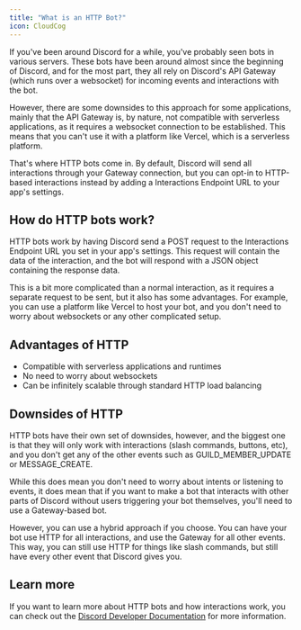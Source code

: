 ```yaml
---
title: "What is an HTTP Bot?"
icon: CloudCog
---
```


If you've been around Discord for a while, you've probably seen bots in various servers. These bots have been around almost since the beginning of Discord, and for the most part, they all rely on Discord's API Gateway (which runs over a websocket) for incoming events and interactions with the bot.

However, there are some downsides to this approach for some applications, mainly that the API Gateway is, by nature, not compatible with serverless applications, as it requires a websocket connection to be established. This means that you can't use it with a platform like Vercel, which is a serverless platform.

That's where HTTP bots come in. By default, Discord will send all interactions through your Gateway connection, but you can opt-in to HTTP-based interactions instead by adding a Interactions Endpoint URL to your app's settings. 

## How do HTTP bots work?

HTTP bots work by having Discord send a POST request to the Interactions Endpoint URL you set in your app's settings. This request will contain the data of the interaction, and the bot will respond with a JSON object containing the response data.

This is a bit more complicated than a normal interaction, as it requires a separate request to be sent, but it also has some advantages. For example, you can use a platform like Vercel to host your bot, and you don't need to worry about websockets or any other complicated setup.

## Advantages of HTTP

- Compatible with serverless applications and runtimes
- No need to worry about websockets
- Can be infinitely scalable through standard HTTP load balancing

## Downsides of HTTP

HTTP bots have their own set of downsides, however, and the biggest one is that they will only work with interactions (slash commands, buttons, etc), and you don't get any of the other events such as GUILD_MEMBER_UPDATE or MESSAGE_CREATE.

While this does mean you don't need to worry about intents or listening to events, it does mean that if you want to make a bot that interacts with other parts of Discord without users triggering your bot themselves, you'll need to use a Gateway-based bot.

However, you can use a hybrid approach if you choose. You can have your bot use HTTP for all interactions, and use the Gateway for all other events. This way, you can still use HTTP for things like slash commands, but still have every other event that Discord gives you.

## Learn more

If you want to learn more about HTTP bots and how interactions work, you can check out the [Discord Developer Documentation](https://discord.com/developers/docs/interactions/overview) for more information.





